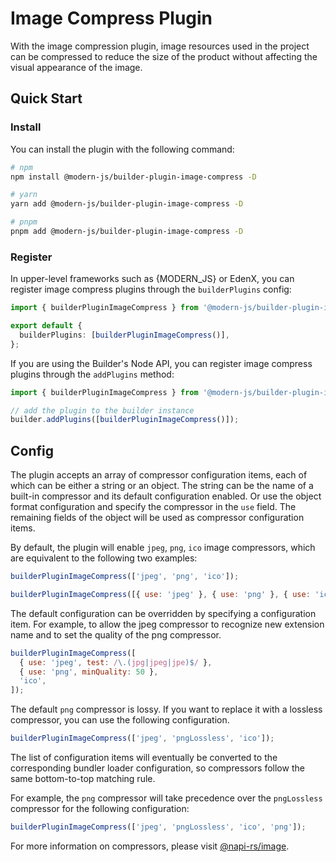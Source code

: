 # Image Compress Plugin

With the image compression plugin, image resources used in the project can be compressed to reduce the size of the product without affecting the visual appearance of the image.

## Quick Start

### Install

You can install the plugin with the following command:

```bash
# npm
npm install @modern-js/builder-plugin-image-compress -D

# yarn
yarn add @modern-js/builder-plugin-image-compress -D

# pnpm
pnpm add @modern-js/builder-plugin-image-compress -D
```

### Register

In upper-level frameworks such as {MODERN_JS} or EdenX, you can register image compress plugins through the `builderPlugins` config:

```ts
import { builderPluginImageCompress } from '@modern-js/builder-plugin-image-compress';

export default {
  builderPlugins: [builderPluginImageCompress()],
};
```

If you are using the Builder's Node API, you can register image compress plugins through the `addPlugins` method:

```js
import { builderPluginImageCompress } from '@modern-js/builder-plugin-image-compress';

// add the plugin to the builder instance
builder.addPlugins([builderPluginImageCompress()]);
```

## Config

The plugin accepts an array of compressor configuration items, each of which can be either a string or an object. The string can be the name of a built-in compressor and its default configuration enabled.
Or use the object format configuration and specify the compressor in the `use` field. The remaining fields of the object will be used as compressor configuration items.

By default, the plugin will enable `jpeg`, `png`, `ico` image compressors, which are equivalent to the following two examples:

```js
builderPluginImageCompress(['jpeg', 'png', 'ico']);
```

```js
builderPluginImageCompress([{ use: 'jpeg' }, { use: 'png' }, { use: 'ico' }]);
```

The default configuration can be overridden by specifying a configuration item.
For example, to allow the jpeg compressor to recognize new extension name and to set the quality of the png compressor.

```js
builderPluginImageCompress([
  { use: 'jpeg', test: /\.(jpg|jpeg|jpe)$/ },
  { use: 'png', minQuality: 50 },
  'ico',
]);
```

The default `png` compressor is lossy.
If you want to replace it with a lossless compressor, you can use the following configuration.

```js
builderPluginImageCompress(['jpeg', 'pngLossless', 'ico']);
```

The list of configuration items will eventually be converted to the corresponding bundler loader configuration, so compressors follow the same bottom-to-top matching rule.

For example, the `png` compressor will take precedence over the `pngLossless` compressor for the following configuration:

```js
builderPluginImageCompress(['jpeg', 'pngLossless', 'ico', 'png']);
```

For more information on compressors, please visit [@napi-rs/image](https://image.napi.rs/docs).
